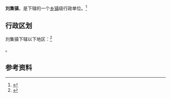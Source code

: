 {{中国乡级行政区|41/01/22/112/000}}

'''刘集镇'''，是{{PRC admin/fullname|41/01/22/112/000|3}}下辖的一个[[乡镇|乡镇]]级行政单位。<ref>{{PRC admin/ref sgc|{{PRC admin/parent|41/01/22/112/000}}}}</ref>

== 行政区划 ==

刘集镇下辖以下地区：<ref>{{PRC admin/ref sgc|41/01/22/112/000}}</ref>

{{PRC admin/children|41/01/22/112/000}}。

== 参考资料 ==

{{reflist}}

{{行政区划小作品}}
{{PRC admin/navcat|41/01/22/112/000}}